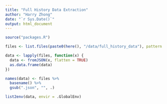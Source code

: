 ```yaml
---
title: "Full History Data Extraction"
author: "Harry Zhong"
date: "`r Sys.Date()`"
output: html_document
---
```


```r
source("packages.R")
```

```r
files <- list.files(paste0(here(), "/data/full_history_data"), pattern = "*.json", full.names = TRUE)

data <- lapply(files, function(x) {
  data <- fromJSON(x, flatten = TRUE)
  as.data.frame(data)
})

names(data) <- files %>%
  basename() %>%
  gsub(".json", "", .)

list2env(data, envir = .GlobalEnv)
```

